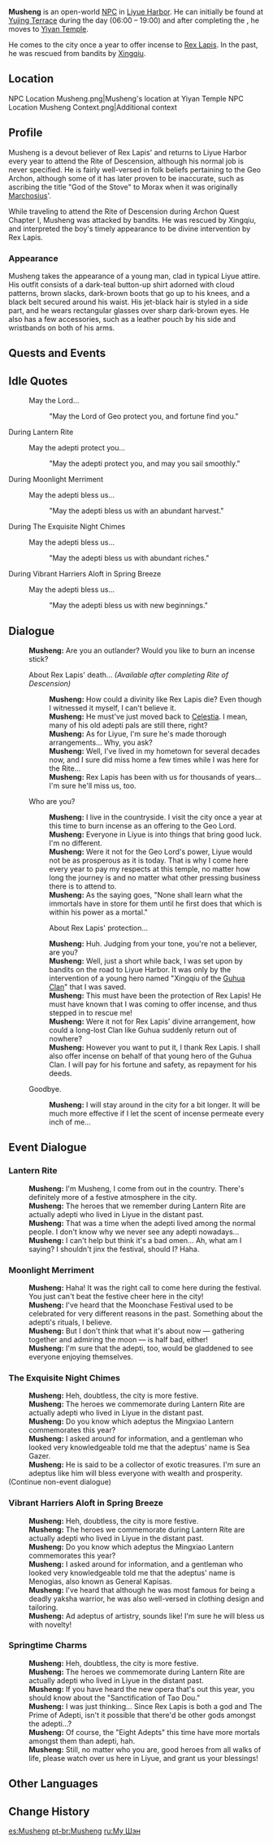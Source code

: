 {{Character Infobox
|image            = NPC Musheng.png
|region           = Liyue
|location         = Liyue
|type             = Open-World NPC
}}
'''Musheng''' is an open-world [[NPC]] in [[Liyue Harbor]]. He can initially be found at [[Yujing Terrace]] during the day (06:00 – 19:00) and after completing the {{Quest|Rite of Descension}}, he moves to [[Yiyan Temple]].

He comes to the city once a year to offer incense to [[Rex Lapis]]. In the past, he was rescued from bandits by [[Xingqiu]].

==Location==
<gallery>
NPC Location Musheng.png|Musheng's location at Yiyan Temple
NPC Location Musheng Context.png|Additional context
</gallery>

==Profile==
Musheng is a devout believer of Rex Lapis' and returns to Liyue Harbor every year to attend the Rite of Descension, although his normal job is never specified. He is fairly well-versed in folk beliefs pertaining to the Geo Archon, although some of it has later proven to be inaccurate, such as ascribing the title "God of the Stove" to Morax when it was originally [[Marchosius]]'.

While traveling to attend the Rite of Descension during Archon Quest Chapter I, Musheng was attacked by bandits. He was rescued by Xingqiu, and interpreted the boy's timely appearance to be divine intervention by Rex Lapis.

===Appearance===
Musheng takes the appearance of a young man, clad in typical Liyue attire. His outfit consists of a dark-teal button-up shirt adorned with cloud patterns, brown slacks, dark-brown boots that go up to his knees, and a black belt secured around his waist. His jet-black hair is styled in a side part, and he wears rectangular glasses over sharp dark-brown eyes. He also has a few accessories, such as a leather pouch by his side and wristbands on both of his arms.

==Quests and Events==
{{Quests and Events}}

==Idle Quotes==
{{Dialogue Start}}
:{{DIcon|Idle}} May the Lord...
::{{A|VO Musheng 01.ogg}} "May the Lord of Geo protect you, and fortune find you."
{{Dialogue End}}

;During Lantern Rite
{{Dialogue Start}}
:{{DIcon|Idle}} May the adepti protect you...
::{{A|VO Musheng Lantern Rite 01.ogg}} "May the adepti protect you, and may you sail smoothly."
{{Dialogue End}}

;During Moonlight Merriment
{{Dialogue Start}}
:{{DIcon|Idle}} May the adepti bless us...
::{{A|VO Musheng Moonlight Merriment 01.ogg}} "May the adepti bless us with an abundant harvest."
{{Dialogue End}}

;During The Exquisite Night Chimes
{{Dialogue Start}}
: {{DIcon|Idle}} May the adepti bless us...
:: {{A|VO Musheng Lantern Rite 02.ogg}} "May the adepti bless us with abundant riches."
{{Dialogue End}}

;During Vibrant Harriers Aloft in Spring Breeze
{{Dialogue Start}}
: {{DIcon|Idle}} May the adepti bless us...
:: {{A|VO Musheng Lantern Rite 03.ogg}} "May the adepti bless us with new beginnings."
{{Dialogue End}}

==Dialogue==
{{Dialogue Start}}
:'''Musheng:''' Are you an outlander? Would you like to burn an incense stick?
:{{DIcon}} About Rex Lapis' death... ''(Available after completing Rite of Descension)''
::'''Musheng:''' How could a divinity like Rex Lapis die? Even though I witnessed it myself, I can't believe it.
::'''Musheng:''' He must've just moved back to [[Celestia]]. I mean, many of his old adepti pals are still there, right?
::'''Musheng:''' As for Liyue, I'm sure he's made thorough arrangements... Why, you ask?
::'''Musheng:''' Well, I've lived in my hometown for several decades now, and I sure did miss home a few times while I was here for the Rite...
::'''Musheng:''' Rex Lapis has been with us for thousands of years... I'm sure he'll miss us, too.
:{{DIcon}} Who are you?
::'''Musheng:''' I live in the countryside. I visit the city once a year at this time to burn incense as an offering to the Geo Lord.
::'''Musheng:''' Everyone in Liyue is into things that bring good luck. I'm no different.
::'''Musheng:''' Were it not for the Geo Lord's power, Liyue would not be as prosperous as it is today. That is why I come here every year to pay my respects at this temple, no matter how long the journey is and no matter what other pressing business there is to attend to.
::'''Musheng:''' As the saying goes, "None shall learn what the immortals have in store for them until he first does that which is within his power as a mortal."
::{{DIcon}} About Rex Lapis' protection...
::'''Musheng:''' Huh. Judging from your tone, you're not a believer, are you?
::'''Musheng:''' Well, just a short while back, I was set upon by bandits on the road to Liyue Harbor. It was only by the intervention of a young hero named "Xingqiu of the [[Guhua Clan]]" that I was saved.
::'''Musheng:''' This must have been the protection of Rex Lapis! He must have known that I was coming to offer incense, and thus stepped in to rescue me!
::'''Musheng:''' Were it not for Rex Lapis' divine arrangement, how could a long-lost Clan like Guhua suddenly return out of nowhere?
::'''Musheng:''' However you want to put it, I thank Rex Lapis. I shall also offer incense on behalf of that young hero of the Guhua Clan. I will pay for his fortune and safety, as repayment for his deeds.
:{{DIcon}} Goodbye.
::'''Musheng:''' I will stay around in the city for a bit longer. It will be much more effective if I let the scent of incense permeate every inch of me...
{{Dialogue End}}

==Event Dialogue==
===Lantern Rite===
{{Dialogue Start}}
:'''Musheng:''' I'm Musheng, I come from out in the country. There's definitely more of a festive atmosphere in the city.
:'''Musheng:''' The heroes that we remember during Lantern Rite are actually adepti who lived in Liyue in the distant past.
:'''Musheng:''' That was a time when the adepti lived among the normal people. I don't know why we never see any adepti nowadays...
:'''Musheng:''' I can't help but think it's a bad omen... Ah, what am I saying? I shouldn't jinx the festival, should I? Haha.
{{Dialogue End}}
===Moonlight Merriment===
{{Dialogue Start}}
:'''Musheng:''' Haha! It was the right call to come here during the festival. You just can't beat the festive cheer here in the city!
:'''Musheng:''' I've heard that the Moonchase Festival used to be celebrated for very different reasons in the past. Something about the adepti's rituals, I believe.
:'''Musheng:''' But I don't think that what it's about now &mdash; gathering together and admiring the moon &mdash; is half bad, either!
:'''Musheng:''' I'm sure that the adepti, too, would be gladdened to see everyone enjoying themselves.
{{Dialogue End}}

===The Exquisite Night Chimes===
{{Dialogue Start}}
:'''Musheng:''' Heh, doubtless, the city is more festive.
:'''Musheng:''' The heroes we commemorate during Lantern Rite are actually adepti who lived in Liyue in the distant past.
:'''Musheng:''' Do you know which adeptus the Mingxiao Lantern commemorates this year?
:'''Musheng:''' I asked around for information, and a gentleman who looked very knowledgeable told me that the adeptus' name is Sea Gazer.
:'''Musheng:''' He is said to be a collector of exotic treasures. I'm sure an adeptus like him will bless everyone with wealth and prosperity.
;(Continue non-event dialogue)
{{Dialogue End}}

===Vibrant Harriers Aloft in Spring Breeze===
{{Dialogue Start}}
:'''Musheng:''' Heh, doubtless, the city is more festive.
:'''Musheng:''' The heroes we commemorate during Lantern Rite are actually adepti who lived in Liyue in the distant past.
:'''Musheng:''' Do you know which adeptus the Mingxiao Lantern commemorates this year?
:'''Musheng:''' I asked around for information, and a gentleman who looked very knowledgeable told me that the adeptus' name is Menogias, also known as General Kapisas.
:'''Musheng:''' I've heard that although he was most famous for being a deadly yaksha warrior, he was also well-versed in clothing design and tailoring.
:'''Musheng:''' Ad adeptus of artistry, sounds like! I'm sure he will bless us with novelty!
{{Dialogue End}}

===Springtime Charms===
{{Dialogue Start}}
:'''Musheng:''' Heh, doubtless, the city is more festive.
:'''Musheng:''' The heroes we commemorate during Lantern Rite are actually adepti who lived in Liyue in the distant past.
:'''Musheng:''' If you have heard the new opera that's out this year, you should know about the "Sanctification of Tao Dou."
:'''Musheng:''' I was just thinking... Since Rex Lapis is both a god and The Prime of Adepti, isn't it possible that there'd be other gods amongst the adepti...?
:'''Musheng:''' Of course, the "Eight Adepts" this time have more mortals amongst them than adepti, hah.
:'''Musheng:''' Still, no matter who you are, good heroes from all walks of life, please watch over us here in Liyue, and grant us your blessings!
{{Dialogue End}}

==Other Languages==
{{Other Languages
|default_hidden = 1
|en       = Musheng
|zhs      = 慕胜
|zhs_rm   = Mùshèng
|zht      = 慕勝
|zht_rm   = Mùshèng
|ja       = 慕勝
|ja_rm    = Boshou{{Assumed}}
|ko       = 막승
|es       = Musheng
|fr       = Musheng
|ru       = Му Шэн
|th       = Musheng
|vi       = Musheng
|de       = Musheng
|id       = Musheng
|pt       = Musheng
|tr       = Musheng
|it       = Musheng
}}

==Change History==
{{Change History|1.0}}

[[es:Musheng]]
[[pt-br:Musheng]]
[[ru:Му Шэн]]